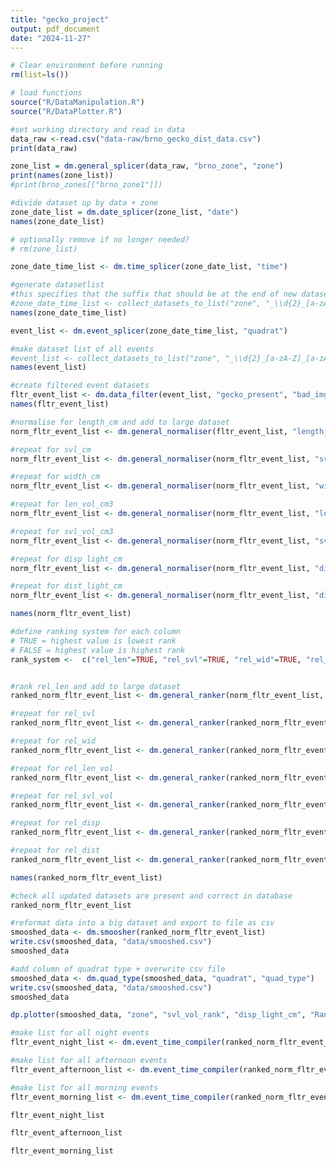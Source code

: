 ```yaml
---
title: "gecko_project"
output: pdf_document
date: "2024-11-27"
---
```



```r
# Clear environment before running
rm(list=ls())
```


```r
# load functions
source("R/DataManipulation.R")
source("R/DataPlotter.R")
```


```r
#set working directory and read in data
data_raw <-read.csv("data-raw/brno_gecko_dist_data.csv")
print(data_raw)
```


```r
zone_list = dm.general_splicer(data_raw, "brno_zone", "zone")
print(names(zone_list))
#print(brno_zones[["brno_zone1"]])

```

```r
#divide dataset up by data + zone
zone_date_list = dm.date_splicer(zone_list, "date")
names(zone_date_list)

# optionally remove if no longer needed?
# rm(zone_list)
```



```r

zone_date_time_list <- dm.time_splicer(zone_date_list, "time")

#generate datasetlist
#this specifies that the suffix that should be at the end of new datasets is 2 digits an underscore and a letter "XX_a"
#zone_date_time_list <- collect_datasets_to_list("zone", "_\\d{2}_[a-zA-Z]$")
names(zone_date_time_list)
```

```r


event_list <- dm.event_splicer(zone_date_time_list, "quadrat")

#make dataset list of all events
#event_list <- collect_datasets_to_list("zone", "_\\d{2}_[a-zA-Z]_[a-zA-Z]\\d{1,2}$")
names(event_list)
```


```r

#create filtered event datasets
fltr_event_list <- dm.data_filter(event_list, "gecko_present", "bad_img_qua", 0, 1)
names(fltr_event_list)
```


```r

#normalise for length_cm and add to large dataset
norm_fltr_event_list <- dm.general_normaliser(fltr_event_list, "length_cm", "rel_len")

#repeat for svl_cm
norm_fltr_event_list <- dm.general_normaliser(norm_fltr_event_list, "svl_cm", "rel_svl")

#repeat for width_cm
norm_fltr_event_list <- dm.general_normaliser(norm_fltr_event_list, "width_cm", "rel_wid")

#repeat for len_vol_cm3
norm_fltr_event_list <- dm.general_normaliser(norm_fltr_event_list, "len_vol_cm3", "rel_len_vol")

#repeat for svl_vol_cm3
norm_fltr_event_list <- dm.general_normaliser(norm_fltr_event_list, "svl_vol_cm3", "rel_svl_vol")

#repeat for disp_light_cm
norm_fltr_event_list <- dm.general_normaliser(norm_fltr_event_list, "disp_light_cm", "rel_disp")

#repeat for dist_light_cm
norm_fltr_event_list <- dm.general_normaliser(norm_fltr_event_list, "dist_light_cm", "rel_dist")

names(norm_fltr_event_list)
```

```r
#define ranking system for each column
# TRUE = highest value is lowest rank
# FALSE = highest value is highest rank
rank_system <-  c("rel_len"=TRUE, "rel_svl"=TRUE, "rel_wid"=TRUE, "rel_len_vol"=TRUE, "rel_svl_vol"=TRUE, "disp_light_cm"=FALSE, "dist_light_cm"=FALSE)


#rank rel_len and add to large dataset
ranked_norm_fltr_event_list <- dm.general_ranker(norm_fltr_event_list, "rel_len", "len_rank", rank_system["rel_len"])

#repeat for rel_svl
ranked_norm_fltr_event_list <- dm.general_ranker(ranked_norm_fltr_event_list, "rel_svl", "svl_rank", rank_system["rel_svl"])

#repeat for rel_wid
ranked_norm_fltr_event_list <- dm.general_ranker(ranked_norm_fltr_event_list, "rel_wid", "wid_rank", rank_system["rel_wid"])

#repeat for rel_len_vol
ranked_norm_fltr_event_list <- dm.general_ranker(ranked_norm_fltr_event_list, "rel_len_vol", "len_vol_rank", rank_system["rel_len_vol"])

#repeat for rel_svl_vol
ranked_norm_fltr_event_list <- dm.general_ranker(ranked_norm_fltr_event_list, "rel_svl_vol", "svl_vol_rank", rank_system["rel_svl_vol"])

#repeat for rel_disp
ranked_norm_fltr_event_list <- dm.general_ranker(ranked_norm_fltr_event_list, "disp_light_cm", "disp_rank", rank_system["disp_light_cm"])

#repeat for rel_dist
ranked_norm_fltr_event_list <- dm.general_ranker(ranked_norm_fltr_event_list, "dist_light_cm", "dist_rank", rank_system["dist_light_cm"])

names(ranked_norm_fltr_event_list)

```

```r
#check all updated datasets are present and correct in database
ranked_norm_fltr_event_list
```
```r
#reformat data into a big dataset and export to file as csv
smooshed_data <- dm.smoosher(ranked_norm_fltr_event_list)
write.csv(smooshed_data, "data/smooshed.csv")
smooshed_data
```
```r
#add column of quadrat type + overwrite csv file
smooshed_data <- dm.quad_type(smooshed_data, "quadrat", "quad_type")
write.csv(smooshed_data, "data/smooshed.csv")
smooshed_data
```


```r
dp.plotter(smooshed_data, "zone", "svl_vol_rank", "disp_light_cm", "Ranked SVL", "Displacement from light source /cm", c(0,12), c(0,300), "Gecko size against displacement separated by zone")
```


```r

#make list for all night events
fltr_event_night_list <- dm.event_time_compiler(ranked_norm_fltr_event_list, "fltr_zone\\d_\\d{2}_", "_[a-z]\\d{1,2}", "n")

#make list for all afternoon events
fltr_event_afternoon_list <- dm.event_time_compiler(ranked_norm_fltr_event_list,"fltr_zone\\d_\\d{2}_", "_[a-z]\\d{1,2}", "a")

#make list for all morning events
fltr_event_morning_list <- dm.event_time_compiler(ranked_norm_fltr_event_list,"fltr_zone\\d_\\d{2}_", "_[a-z]\\d{1,2}", "m")
```
```r
fltr_event_night_list
```


```r
fltr_event_afternoon_list
```

```r
fltr_event_morning_list
```


